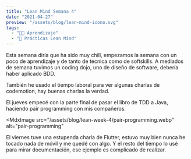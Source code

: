 ```yaml
---
title: "Lean Mind Semana 4"
date: "2021-04-27"
preview: "/assets/blog/lean-mind-icono.svg"
tags:
  - "👨‍💻 Aprendizaje"
  - "📘 Prácticas Lean Mind"
---
```


Esta semana diría que ha sido muy chill, empezamos la semana con un poco de
aprendizaje y de tanto de técnica como de softskills. A mediados de semana
tuvimos un coding dojo, uno de diseño de software, debería haber aplicado BDD.

También he usado el tiempo laboral para ver algunas charlas de codemotion, hay
buenas charlas la verdad.

El jueves empecé con la parte final de pasar el libro de TDD a Java, haciendo
pair programming con mis compañeros.

<MdxImage
  src="/assets/blog/lean-week-4/pair-programming.webp"
  alt="pair-programming"
></MdxImage>

El viernes tuve una estupenda charla de Flutter, estuvo muy bien nunca he tocado
nada de móvil y me quedé con algo. Y el resto del tiempo lo usé para mirar
documentación, ese ejemplo es complicado de realizar.
